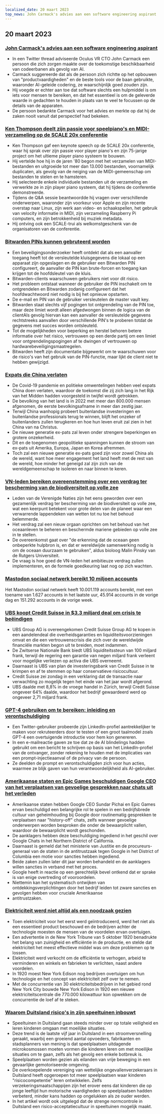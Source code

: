 ```yaml
---
localized_date: 20 maart 2023
top_news: John Carmack's advies aan een software engineering aspirant
---
```










<CallToAction />

<Steps>

## 20 maart 2023

### [John Carmack's advies aan een software engineering aspirant](https://twitter.com/ID_AA_Carmack/status/1637087219591659520?ref=hackernewsgpt.com)

- In een Twitter thread adviseerde Oculus VR CTO John Carmack een persoon die zich zorgen maakte over de toekomstige beschikbaarheid van codeerbanen als gevolg van AI.
- Carmack suggereerde dat als de persoon zich richtte op het opbouwen van "productvaardigheden" en de beste tools voor de baan gebruikte, waaronder AI-geleide codering, ze waarschijnlijk goed zouden zijn.
- Hij voegde er echter aan toe dat software slechts een hulpmiddel is om iets voor mensen te bereiken, en dat het essentieel is om de geleverde waarde in gedachten te houden in plaats van te veel te focussen op de details van de apparaten.
- De persoon bedankte Carmack voor het advies en merkte op dat hij de zaken nooit vanuit dat perspectief had bekeken.

### [Ken Thompson deelt zijn passie voor speelpiano's en MIDI-verzameling op de SCALE 20x conferentie](https://www.youtube.com/watch?v=kaandEt_pKw&ref=hackernewsgpt.com)

- Ken Thompson gaf een keynote speech op de SCALE 20x conferentie, waar hij sprak over zijn passie voor player piano's en zijn 75-jarige project om het ultieme player piano systeem te bouwen.
- Hij vertelde hoe hij in de jaren '80 begon met het verzamelen van MIDI-bestanden en uitgroeide tot meer dan 13.000 bestanden, voornamelijk duplicaten, als gevolg van de neiging van de MIDI-gemeenschap om bestanden te stelen en te hamsteren.
- Hij selecteerde enkele individuele bestanden uit de verzameling en verwerkte ze in zijn player piano systeem, dat hij tijdens de conferentie demonstreerde.
- Tijdens de Q&A sessie beantwoordde hij vragen over verschillende onderwerpen, waaronder zijn voorkeur voor Apple en zijn recente overstap naar Linux, zijn werk aan video- en schaakspellen, het gebruik van velocity informatie in MIDI, zijn verzameling Raspberry Pi computers, en zijn betrokkenheid bij muziek metadata.
- Hij ontving ook een SCALE-trui als welkomstgeschenk van de organisatoren van de conferentie.

### [Bitwarden PINs kunnen gebruteerd worden](https://ambiso.github.io/bitwarden-pin/?ref=hackernewsgpt.com)

- Een beveiligingsonderzoeker heeft ontdekt dat als een aanvaller toegang heeft tot de versleutelde kluisgegevens die lokaal op een apparaat zijn opgeslagen en de gebruiker een Bitwarden PIN configureert, de aanvaller de PIN kan brute-forcen en toegang kan krijgen tot de hoofdsleutel van de kluis.
- Bitwarden-clients waarschuwen gebruikers niet voor dit risico.
- Het probleem ontstaat wanneer de gebruiker de PIN inschakelt om te ontgrendelen en Bitwarden zodanig configureert dat het hoofdwachtwoord niet nodig is bij het opnieuw opstarten.
- De e-mail en PIN van de gebruiker versleutelen de master vault key.
- Bitwarden staat slechts vijf pogingen tot ontgrendeling van de PIN toe, maar deze limiet wordt alleen afgedwongen binnen de logica van de clientAls gevolg hiervan kan een aanvaller de versleutelde gegevens rechtstreeks aanvallen door verschillende PIN's te proberen totdat de gegevens met succes worden ontsleuteld.
- Tot de mogelijkheden voor beperking en herstel behoren betere informatie over het risico, vertrouwen op een derde partij om een limiet voor ontgrendelingspogingen af te dwingen of vertrouwen op hardwarebeveiligingsmaatregelen.
- Bitwarden heeft zijn documentatie bijgewerkt om te waarschuwen voor de risico's van het gebruik van de PIN-functie, maar lijkt de client niet te hebben gewijzigd.

### [Expats die China verlaten](https://www.persuasion.community/p/leaving-china?ref=hackernewsgpt.com)

- De Covid-19 pandemie en politieke omwentelingen hebben veel expats China doen verlaten, waardoor de toekomst die zij zich lang in het Rijk van het Midden hadden voorgesteld in twijfel wordt getrokken.
- De bevolking van het land is in 2022 met meer dan 800.000 mensen afgenomen, de eerste bevolkingsafname in meer dan zestig jaar.
- Terwijl China wanhopig probeert buitenlandse investeringen en buitenlandse professionals terug te winnen, blijft het onzeker of buitenlanders zullen terugkeren en hoe hun leven eruit zal zien in het China van na Christus.
- De nieuwe generatie ex-pats zal leven onder strengere beperkingen en grotere onzekerheid.
- Dit en de toegenomen geopolitieke spanningen kunnen de stroom van ex-pats uit Amerika, Europa, Japan en Korea afremmen.
- Toch zal een nieuwe generatie ex-pats goed zijn voor zowel China als de wereld, want hoe meer engagement het land heeft met de rest van de wereld, hoe minder het geneigd zal zijn zich van de wereldgemeenschap te isoleren en naar binnen te keren.

### [VN-leden bereiken overeenstemming over een verdrag ter bescherming van de biodiversiteit op volle zee](https://apnews.com/article/un-oceans-biodiversity-treaty-0b024fa07e8c1947236d8b8491ebf92c?ref=hackernewsgpt.com)

- Leden van de Verenigde Naties zijn het eens geworden over een gezamenlijk verdrag ter bescherming van de biodiversiteit op volle zee, wat een keerpunt betekent voor grote delen van de planeet waar een verwarrende lappendeken van wetten tot nu toe het behoud belemmerde.
- Het verdrag zal een nieuw orgaan oprichten om het behoud van het oceaanleven te beheren en beschermde mariene gebieden op volle zee in te stellen.
- De overeenkomst gaat over "de erkenning dat de oceaan geen onbeperkte hulpbron is, en dat er wereldwijde samenwerking nodig is om de oceaan duurzaam te gebruiken", aldus bioloog Malin Pinsky van de Rutgers Universiteit.
- De vraag is hoe goed de VN-leden het ambitieuze verdrag zullen implementeren, en de formele goedkeuring laat nog op zich wachten.

### [Mastodon sociaal netwerk bereikt 10 miljoen accounts](https://mastodon.social/@mastodonusercount/110051957865629817?ref=hackernewsgpt.com)

Het Mastodon sociaal netwerk heeft 10.001.119 accounts bereikt, met een toename van 1.627 accounts in het laatste uur, 45.914 accounts in de vorige dag en 151.292 accounts in de vorige week.

### [UBS koopt Credit Suisse in $3,3 miljard deal om crisis te beëindigen](https://www.bloomberg.com/news/articles/2023-03-19/ubs-agrees-to-buy-credit-suisse-in-historic-deal-to-end-crisis?ref=hackernewsgpt.com)

- UBS Group AG is overeengekomen Credit Suisse Group AG te kopen in een aandelendeal die overheidsgaranties en liquiditeitsvoorzieningen omvat en die een vertrouwenscrisis die zich over de wereldwijde financiële markten begon uit te breiden, moet indammen.
- De Zwitserse Nationale Bank biedt UBS liquiditeitssteun van 100 miljard frank, terwijl de regering een garantie van negen miljard frank verleent voor mogelijke verliezen op activa die UBS overneemt.
- Daarnaast is UBS van plan de investeringsbank van Credit Suisse in te krimpen en af te stemmen op haar conservatieve risicocultuur.
- Credit Suisse zei zondag in een verklaring dat de transactie naar verwachting zo mogelijk tegen het einde van het jaar wordt afgerond.
- UBS daalde met 8,8% in de vroege handel in Zürich, terwijl Credit Suisse ongeveer 64% daalde, waardoor het bedrijf gewaardeerd werd op ongeveer 2,71 miljard frank.

### [GPT-4 gebruiken om te bereiken: inleiding en verontschuldiging](https://twitter.com/brdskggs/status/1637114268876144640?ref=hackernewsgpt.com)

- Een Twitter-gebruiker probeerde zijn LinkedIn-profiel aantrekkelijker te maken voor rekruteerders door te testen of een groot taalmodel zoals GPT-4 een overtuigende introductie voor hem kon genereren.
- In een e-mailreactie gaven ze toe dat ze de AI blindelings hadden gebruikt om een bericht te schrijven op basis van het LinkedIn-profiel van de ontvanger, zonder rekening te houden met de implicaties van een prompt-injectieaanval of de privacy van de persoon.
- Ze deelden de prompt en verontschuldigden zich voor hun acties, waarmee ze blijk gaven van hun verantwoordelijkheid als AI-gebruiker.

### [Amerikaanse staten en Epic Games beschuldigen Google CEO van het verplaatsen van gevoelige gesprekken naar chats uit het verleden](http://www.fosspatents.com/2023/03/us-states-epic-games-others-accuse.html?ref=hackernewsgpt.com)

- Amerikaanse staten hebben Google CEO Sundar Pichai en Epic Games ervan beschuldigd een belangrijke rol te spelen in een bedrijfsbrede cultuur van geheimhouding bij Google door routinematig gesprekken te verplaatsen naar "history-off" chats, zelfs wanneer gevoelige onderwerpen worden besproken die onder de bewaarplicht vallen, waardoor de bewaarplicht wordt geschonden.
- De aanklagers hebben deze beschuldiging ingediend in het geschil over Google Chats in het Northern District of California.
- Daarnaast is gemeld dat het ministerie van Justitie en de procureurs-generaal van de staten in de antitrustzaak tegen Google in het District of Columbia een motie voor sancties hebben ingediend.
- Beide zaken zullen later dit jaar worden behandeld en de aanklagers willen sancties in verband met het proces.
- Google heeft in reactie op een gerechtelijk bevel ontkend dat er sprake is van enige overtreding of vooroordelen.
- Niettemin kan het systematisch ontwijken van ontdekkingsverplichtingen door het bedrijf leiden tot zware sancties en gevolgen hebben voor cruciale Amerikaanse
- antitrustzaken.

### [Elektriciteit werd niet altijd als een noodzaak gezien](https://www.smithsonianmag.com/smart-news/people-had-to-be-convinced-of-the-usefulness-of-electricity-21221094/?ref=hackernewsgpt.com)

- Toen elektriciteit voor het eerst werd geïntroduceerd, werd het niet als een essentieel product beschouwd en de bedrijven achter de technologie moesten de mensen van de voordelen ervan overtuigen.
- Een advertentie in de New York Tribune van 5 oktober 1920 benadrukte het belang van zuinigheid en efficiëntie in de productie, en stelde dat elektriciteit het meest effectieve middel was om deze problemen op te lossen.
- Elektriciteit werd verkocht om de efficiëntie te verhogen, arbeid te verminderen en winkels en fabrieken te verlichten, naast andere voordelen.
- In 1920 moest New York Edison nog bedrijven overtuigen om hun technologie en het concept van elektriciteit zelf over te nemen.
- Met de concurrentie van 30 elektriciteitsbedrijven in het gebied rond New York City bouwde New York Edison in 1920 een nieuwe elektriciteitscentrale die 770.000 kilowattuur kon opwekken om de concurrentie de loef af te steken.

### [Waarom Duitsland risico's in zijn speeltuinen inbouwt](https://www.theguardian.com/world/2021/oct/24/why-germany-is-building-risk-into-its-playgrounds?ref=hackernewsgpt.com)

- Speeltuinen in Duitsland gaan steeds minder over op totale veiligheid en leren kinderen omgaan met moeilijke situaties.
- Deze trend is de laatste vijf jaar in Duitsland in een stroomversnelling geraakt, waarbij een groeiend aantal opvoeders, fabrikanten en stadsplanners van mening is dat speelplaatsen uitdagende microkosmossen moeten vormen die kinderen leren om met moeilijke situaties om te gaan, zelfs als het gevolg een enkele botbreuk is.
- Speelplaatsen worden gezien als eilanden van vrije beweging in een gevaarlijke gemotoriseerde omgeving.
- De overkoepelende vereniging van wettelijke ongevallenverzekeraars in Duitsland heeft opgeroepen tot meer speelplaatsen waar kinderen "risicocompetentie" leren ontwikkelen. Zelfs verzekeringsmaatschappijen zijn het erover eens dat kinderen die op jonge leeftijd hun motorische vaardigheden op speelplaatsen hadden verbeterd, minder kans hadden op ongelukken als ze ouder werden.
- In het artikel wordt ook uitgelegd dat de strenge normcontrole in Duitsland een risico-acceptatiecultuur in speeltuinen mogelijk maakt.

</Steps>
